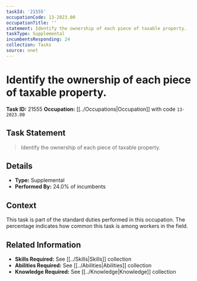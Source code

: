 ```yaml
---
taskId: '21555'
occupationCode: 13-2023.00
occupationTitle: ''
statement: Identify the ownership of each piece of taxable property.
taskType: Supplemental
incumbentsResponding: 24
collection: Tasks
source: onet
---
```

# Identify the ownership of each piece of taxable property.

**Task ID:** 21555
**Occupation:** [[../Occupations|Occupation]] with code `13-2023.00`

## Task Statement

> Identify the ownership of each piece of taxable property.

## Details

- **Type:** Supplemental
- **Performed By:** 24.0% of incumbents

## Context

This task is part of the standard duties performed in this occupation. The percentage indicates how common this task is among workers in the field.

## Related Information

- **Skills Required:** See [[../Skills|Skills]] collection
- **Abilities Required:** See [[../Abilities|Abilities]] collection
- **Knowledge Required:** See [[../Knowledge|Knowledge]] collection
